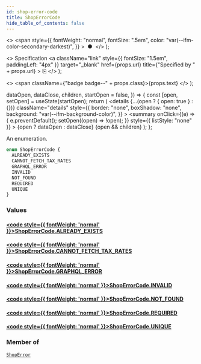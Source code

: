 ```yaml
---
id: shop-error-code
title: ShopErrorCode
hide_table_of_contents: false
---
```


  <>
    <span
      style={{
        fontWeight: "normal",
        fontSize: ".5em",
        color: "var(--ifm-color-secondary-darkest)",
      }}
    >
      &nbsp;●&nbsp;
    </span>
  </>
);

  <>
    Specification
    <a
      className="link"
      style={{ fontSize: "1.5em", paddingLeft: "4px" }}
      target="\_blank"
      href={props.url}
      title={"Specified by " + props.url}
    >
      ⎘
    </a>
  </>
);

  <>
    <span className={"badge badge--" + props.class}>{props.text}</span>
  </>
);


  dataOpen,
  dataClose,
  children,
  startOpen = false,
}) => {
  const [open, setOpen] = useState(startOpen);
  return (
    <details
      {...(open ? { open: true } : {})}
      className="details"
      style={{
        border: "none",
        boxShadow: "none",
        background: "var(--ifm-background-color)",
      }}
    >
      <summary
        onClick={(e) => {
          e.preventDefault();
          setOpen((open) => !open);
        }}
        style={{ listStyle: "none" }}
      >
        {open ? dataOpen : dataClose}
      </summary>
      {open && children}
    </details>
  );
};

An enumeration.

```graphql
enum ShopErrorCode {
  ALREADY_EXISTS
  CANNOT_FETCH_TAX_RATES
  GRAPHQL_ERROR
  INVALID
  NOT_FOUND
  REQUIRED
  UNIQUE
}
```

### Values

#### [<code style={{ fontWeight: 'normal' }}>ShopErrorCode.<b>ALREADY_EXISTS</b></code>](#)

>

#### [<code style={{ fontWeight: 'normal' }}>ShopErrorCode.<b>CANNOT_FETCH_TAX_RATES</b></code>](#)

>

#### [<code style={{ fontWeight: 'normal' }}>ShopErrorCode.<b>GRAPHQL_ERROR</b></code>](#)

>

#### [<code style={{ fontWeight: 'normal' }}>ShopErrorCode.<b>INVALID</b></code>](#)

>

#### [<code style={{ fontWeight: 'normal' }}>ShopErrorCode.<b>NOT_FOUND</b></code>](#)

>

#### [<code style={{ fontWeight: 'normal' }}>ShopErrorCode.<b>REQUIRED</b></code>](#)

>

#### [<code style={{ fontWeight: 'normal' }}>ShopErrorCode.<b>UNIQUE</b></code>](#)

>

### Member of

[`ShopError`](../../../api-storefront/shop/objects/shop-error) <Badge class="secondary" text="object"/>
